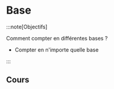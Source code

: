 # Base

:::note[Objectifs]

Comment compter en différentes bases ?

- Compter en n'importe quelle base

:::

## Cours


<Slides embedded />


<Exercice />
